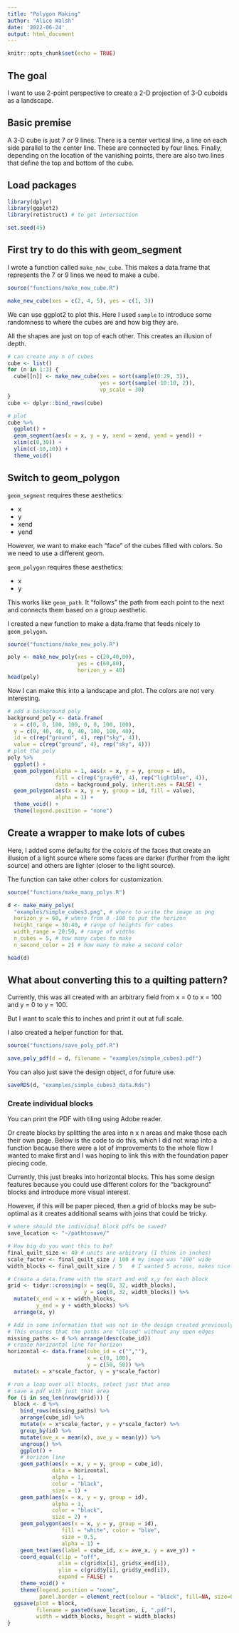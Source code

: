 ```yaml
---
title: "Polygon Making"
author: "Alice Walsh"
date: '2022-06-24'
output: html_document
---
```


```r
knitr::opts_chunk$set(echo = TRUE)
```

## The goal

I want to use 2-point perspective to create
a 2-D projection of 3-D cuboids as a landscape.

## Basic premise

A 3-D cube is just 7 or 9 lines. There is a center vertical line, 
a line on each side parallel to the center line. These are connected by 
four lines. Finally, depending on the location of the vanishing points, 
there are also two lines that define the top and bottom of the cube.


## Load packages

```r
library(dplyr)
library(ggplot2)
library(retistruct) # to get intersection

set.seed(45)
```

## First try to do this with geom_segment

I wrote a function called `make_new_cube`. This makes a data.frame 
that represents the 7 or 9 lines we need to make a cube.

```r
source("functions/make_new_cube.R")

make_new_cube(xes = c(2, 4, 5), yes = c(1, 3))
```

We can use ggplot2 to plot this. Here I used `sample` to introduce some 
randomness to where the cubes are and how big they are.

All the shapes are just on top of each other. This creates an illusion of depth.
```r
# can create any n of cubes
cube <- list()
for (n in 1:3) {
  cube[[n]] <- make_new_cube(xes = sort(sample(0:29, 3)),
                             yes = sort(sample(-10:10, 2)),
                             vp_scale = 30)
}
cube <- dplyr::bind_rows(cube)

# plot
cube %>%
  ggplot() +
  geom_segment(aes(x = x, y = y, xend = xend, yend = yend)) +
  xlim(c(0,30)) +
  ylim(c(-10,10)) +
  theme_void()
```

## Switch to geom_polygon

`geom_segment` requires these aesthetics:

+ x
+ y
+ xend
+ yend

However, we want to make each "face" of the cubes filled with 
colors. So we need to use a different geom.

`geom_polygon` requires these aesthetics:

+ x
+ y

This works like `geom_path`. It "follows" the path from each 
point to the next and connects them based on a group aesthetic.

I created a new function to make a data.frame that 
feeds nicely to `geom_polygon`.

```r
source("functions/make_new_poly.R")

poly <- make_new_poly(xes = c(20,40,80),
                      yes = c(60,80),
                      horizon_y = 40) 
head(poly)
```

Now I can make this into a landscape and plot. 
The colors are not very interesting.

```r
# add a background poly
background_poly <- data.frame(
  x = c(0, 0, 100, 100, 0, 0, 100, 100),
  y = c(0, 40, 40, 0, 40, 100, 100, 40),
  id = c(rep("ground", 4), rep("sky", 4)),
  value = c(rep("ground", 4), rep("sky", 4)))
# plot the poly
poly %>%
  ggplot() +
  geom_polygon(alpha = 1, aes(x = x, y = y, group = id),
               fill = c(rep("gray90", 4), rep("lightblue", 4)),
               data = background_poly, inherit.aes = FALSE) +
  geom_polygon(aes(x = x, y = y, group = id, fill = value),
               alpha = 1) +
  theme_void() +
  theme(legend.position = "none")
```

## Create a wrapper to make lots of cubes

Here, I added some defaults for the colors of the faces that 
create an illusion of a light source where some faces are darker
(further from the light source) and others are lighter (closer to 
the light source).

The function can take other colors for customization.


```r
source("functions/make_many_polys.R")

d <- make_many_polys(
  "examples/simple_cubes3.png", # where to write the image as png
  horizon_y = 60, # where from 0 -100 to put the horizon
  height_range = 30:40, # range of heights for cubes
  width_range = 20:50, # range of widths
  n_cubes = 5, # how many cubes to make
  n_second_color = 2) # how many to make a second color

head(d)
```

## What about converting this to a quilting pattern?

Currently, this was all created with an arbitrary field from 
x = 0 to x = 100 and y = 0 to y = 100.

But I want to scale this to inches and print it out at full scale.

I also created a helper function for that.

```r
source("functions/save_poly_pdf.R")

save_poly_pdf(d = d, filename = "examples/simple_cubes3.pdf")
```

You can also just save the design object, `d` for future use.

```r
saveRDS(d, "examples/simple_cubes3_data.Rds")
```

### Create individual blocks

You can print the PDF with tiling using Adobe reader.

Or create blocks by splitting the area into n x n areas and 
make those each their own page. Below is the code to do this, which 
I did not wrap into a function because there were a lot of improvements
to the whole flow I wanted to make first and I was hoping 
to link this with the foundation paper piecing code.

Currently, this just breaks into horizontal blocks. This has 
some design features because you could use different colors for the 
"background" blocks and introduce more visual interest.

However, if this will be paper pieced, then a grid of blocks
may be sub-optimal as it creates additional seams with joins that 
could be tricky.

```r
# where should the individual block pdfs be saved?
save_location <- "~/pathtosave/"

# How big do you want this to be?
final_quilt_size <- 40 # units are arbitrary (I think in inches)
scale_factor <- final_quilt_size / 100 # my image was "100" wide
width_blocks <- final_quilt_size / 5   # I wanted 5 across, makes nice 8"

# Create a data.frame with the start and end x,y for each block
grid <- tidyr::crossing(x = seq(0, 32, width_blocks),
                        y = seq(0, 32, width_blocks)) %>%
  mutate(x_end = x + width_blocks,
         y_end = y + width_blocks) %>%
  arrange(x, y)

# Add in some information that was not in the design created previously
# This ensures that the paths are "closed" without any open edges
missing_paths <- d %>% arrange(desc(cube_id))
# create horizontal line for horizon
horizontal <- data.frame(cube_id = c("",""),
                         x = c(0, 100),
                         y = c(50, 50)) %>%
  mutate(x = x*scale_factor, y = y*scale_factor)

# run a loop over all blocks, select just that area
# save a pdf with just that area
for (i in seq_len(nrow(grid))) {
  block <- d %>%
    bind_rows(missing_paths) %>%
    arrange(cube_id) %>%
    mutate(x = x*scale_factor, y = y*scale_factor) %>%
    group_by(id) %>%
    mutate(ave_x = mean(x), ave_y = mean(y)) %>%
    ungroup() %>%
    ggplot() +
    # horizon line
    geom_path(aes(x = x, y = y, group = cube_id),
              data = horizontal,
              alpha = 1,
              color = "black",
              size = 1) +
    geom_path(aes(x = x, y = y, group = id),
              alpha = 1,
              color = "black",
              size = 2) +
    geom_polygon(aes(x = x, y = y, group = id),
                 fill = "white", color = "blue",
                 size = 0.5,
                 alpha = 1) +
    geom_text(aes(label = cube_id, x = ave_x, y = ave_y)) +
    coord_equal(clip = "off",
                xlim = c(grid$x[i], grid$x_end[i]),
                ylim = c(grid$y[i], grid$y_end[i]),
                expand = FALSE) +
    theme_void() +
    theme(legend.position = "none",
          panel.border = element_rect(colour = "black", fill=NA, size=0.5))
  ggsave(plot = block,
         filename = paste0(save_location, i, ".pdf"),
         width = width_blocks, height = width_blocks)
}
```

